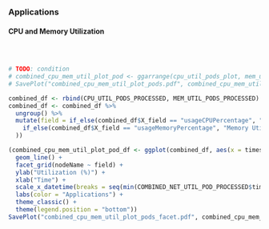 ### Applications

#### CPU and Memory Utilization

```r
```

```r
```

<!-- TODO: Storage Util -->

```r
```

```r
# TODO: condition
# combined_cpu_mem_util_plot_pod <- ggarrange(cpu_util_pods_plot, mem_util_pods_plot, ncol = 2, common.legend=TRUE, legend="bottom")
# SavePlot("combined_cpu_mem_util_plot_pods.pdf", combined_cpu_mem_util_plot_pod, 8, 4)

combined_df <- rbind(CPU_UTIL_PODS_PROCESSED, MEM_UTIL_PODS_PROCESSED)
combined_df <- combined_df %>%
  ungroup() %>%
  mutate(field = if_else(combined_df$X_field == "usageCPUPercentage", "CPU Utilization",
    if_else(combined_df$X_field == "usageMemoryPercentage", "Memory Utilization", "")
  ))

(combined_cpu_mem_util_plot_pod_df <- ggplot(combined_df, aes(x = timestamp, y = X_value, colour = application)) +
  geom_line() +
  facet_grid(nodeName ~ field) +
  ylab("Utilization (%)") +
  xlab("Time") +
  scale_x_datetime(breaks = seq(min(COMBINED_NET_UTIL_POD_PROCESSED$timestamp) - 3600, max(COMBINED_NET_UTIL_POD_PROCESSED$timestamp) + 3600, by = "6 hours"), date_labels = "%H:00") +
  labs(color = "Applications") +
  theme_classic() +
  theme(legend.position = "bottom"))
SavePlot("combined_cpu_mem_util_plot_pods_facet.pdf", combined_cpu_mem_util_plot_pod_df, 10, 6)
```
